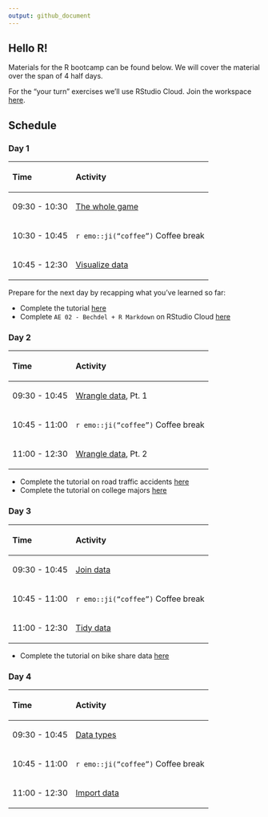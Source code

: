 ```yaml
---
output: github_document
---
```


## Hello R!

Materials for the R bootcamp can be found below.
We will cover the material over the span of 4 half days.

For the "your turn" exercises we'll use RStudio Cloud.
Join the workspace [here](https://rstd.io/dsbox-cloud).

## Schedule

### Day 1

<table><thead><tr class="header"><th style="text-align: left;"><p>Time</p><p>
</p></th><th style="text-align: left;"><p>Activity</p><p>
</p></th></tr></thead><tbody><tr class="odd"><td style="text-align: left;"><p>09:30 - 10:30</p><p>
</p></td><td style="text-align: left;"><p><a href="https://mine-cetinkaya-rundel.github.io/bootcamper-nui-galway/slides/01-whole-game/01-whole-game.html">The whole game</a></p><p>
</p></td></tr><tr class="even"><td style="text-align: left;"><p>10:30 - 10:45</p><p>
</p></td><td style="text-align: left;"><p><code>r emo::ji("coffee")</code> Coffee break</p><p>
</p></td></tr><tr class="odd"><td style="text-align: left;"><p>10:45 - 12:30</p><p>
</p></td><td style="text-align: left;"><p><a href="https://mine-cetinkaya-rundel.github.io/bootcamper-nui-galway/slides/02-visualize-data/02-visualize-data.html">Visualize data</a></p><p>
</p></td></tr></tbody></table>

Prepare for the next day by recapping what you've learned so far:

-   Complete the tutorial [here](https://minecr.shinyapps.io/dsbox-01-edibnb/)
-   Complete `AE 02 - Bechdel + R Markdown` on RStudio Cloud [here](https://rstd.io/dsbox-cloud)

### Day 2

<table><thead><tr class="header"><th style="text-align: left;"><p>Time</p><p>
</p></th><th style="text-align: left;"><p>Activity</p><p>
</p></th></tr></thead><tbody><tr class="odd"><td style="text-align: left;"><p>09:30 - 10:45</p><p>
</p></td><td style="text-align: left;"><p><a href="https://mine-cetinkaya-rundel.github.io/bootcamper-nui-galway/slides/03-wrangle-data/03-wrangle-data.html">Wrangle data</a>, Pt. 
1</p><p>
</p></td></tr><tr class="even"><td style="text-align: left;"><p>10:45 - 11:00</p><p>
</p></td><td style="text-align: left;"><p><code>r emo::ji("coffee")</code> Coffee break</p><p>
</p></td></tr><tr class="odd"><td style="text-align: left;"><p>11:00 - 12:30</p><p>
</p></td><td style="text-align: left;"><p><a href="https://mine-cetinkaya-rundel.github.io/bootcamper-nui-galway/slides/03-wrangle-data/03-wrangle-data.html">Wrangle data</a>, Pt. 
2</p><p>
</p></td></tr></tbody></table>

-   Complete the tutorial on road traffic accidents [here](https://minecr.shinyapps.io/dsbox-02-accidents/)
-   Complete the tutorial on college majors [here](https://minecr.shinyapps.io/dsbox-03-collegemajors/)

### Day 3

<table><thead><tr class="header"><th style="text-align: left;"><p>Time</p><p>
</p></th><th style="text-align: left;"><p>Activity</p><p>
</p></th></tr></thead><tbody><tr class="odd"><td style="text-align: left;"><p>09:30 - 10:45</p><p>
</p></td><td style="text-align: left;"><p><a href="https://mine-cetinkaya-rundel.github.io/bootcamper-nui-galway/slides/04-join-data/04-join-data.html">Join data</a></p><p>
</p></td></tr><tr class="even"><td style="text-align: left;"><p>10:45 - 11:00</p><p>
</p></td><td style="text-align: left;"><p><code>r emo::ji("coffee")</code> Coffee break</p><p>
</p></td></tr><tr class="odd"><td style="text-align: left;"><p>11:00 - 12:30</p><p>
</p></td><td style="text-align: left;"><p><a href="https://mine-cetinkaya-rundel.github.io/bootcamper-nui-galway/slides/05-tidy-data/05-tidy-data.html">Tidy data</a></p><p>
</p></td></tr></tbody></table>

-   Complete the tutorial on bike share data [here](https://minecr.shinyapps.io/dsbox-06-dcbikeshare/)

### Day 4

<table><thead><tr class="header"><th style="text-align: left;"><p>Time</p><p>
</p></th><th style="text-align: left;"><p>Activity</p><p>
</p></th></tr></thead><tbody><tr class="odd"><td style="text-align: left;"><p>09:30 - 10:45</p><p>
</p></td><td style="text-align: left;"><p><a href="https://mine-cetinkaya-rundel.github.io/bootcamper-nui-galway/slides/06-data-types/06-data-types.html">Data types</a></p><p>
</p></td></tr><tr class="even"><td style="text-align: left;"><p>10:45 - 11:00</p><p>
</p></td><td style="text-align: left;"><p><code>r emo::ji("coffee")</code> Coffee break</p><p>
</p></td></tr><tr class="odd"><td style="text-align: left;"><p>11:00 - 12:30</p><p>
</p></td><td style="text-align: left;"><p><a href="https://mine-cetinkaya-rundel.github.io/bootcamper-nui-galway/slides/07-import-data/07-import-data.html">Import data</a></p><p>
</p></td></tr></tbody></table>
